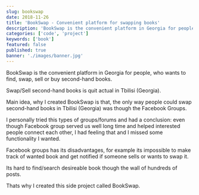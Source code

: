 ```yaml
---
slug: bookswap
date: 2018-11-26
title: 'BookSwap - Convenient platform for swapping books'
description: 'BookSwap is the convenient platform in Georgia for people, who wants to find, swap, sell or buy second-hand books.'
categories: ['code', 'project']
keywords: ['book']
featured: false
published: true
banner: './images/banner.jpg'
---
```


BookSwap is the convenient platform in Georgia for people, who wants to find, swap, sell or buy second-hand books.

Swap/Sell second-hand books is quit actual in Tbilisi (Georgia).

Main idea, why I created BookSwap is that, the only way people could swap second-hand books in Tbilisi (Georgia) was though the Facebook Groups.

I personally tried this types of groups/forums and had a conclusion: even though Facebook group served us well long time and helped interested people connect each other, I had feeling that and I missed some functionality I wanted.

Facebook groups has its disadvantages, for example its impossible to make track of wanted book and get notified if someone sells or wants to swap it.

Its hard to find/search desireable book though the wall of hundreds of posts.

Thats why I created this side project called BookSwap.
